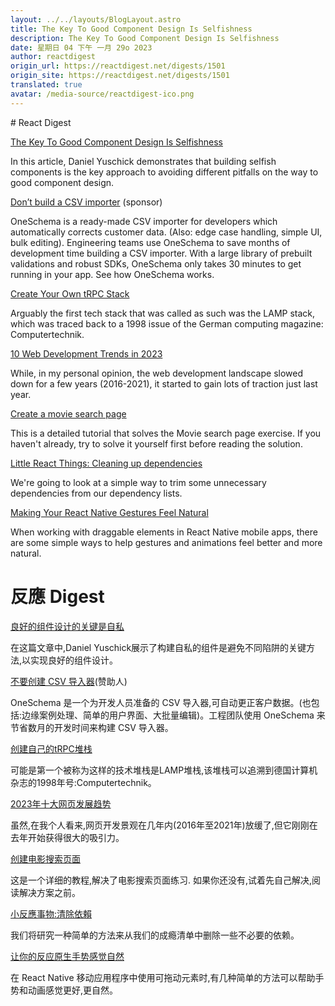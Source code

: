 ```yaml
---
layout: ../../layouts/BlogLayout.astro
title: The Key To Good Component Design Is Selfishness
description: The Key To Good Component Design Is Selfishness
date: 星期日 04 下午 一月 29o 2023
author: reactdigest
origin_url: https://reactdigest.net/digests/1501
origin_site: https://reactdigest.net/digests/1501
translated: true
avatar: /media-source/reactdigest-ico.png
---
```



<Reference client:only="react" title="The Key To Good Component Design Is Selfishness" url="https://reactdigest.net/digests/1501" />

<Detail client:only="react">
	# React Digest

[The Key To Good Component Design Is Selfishness](https://reactdigest.net/link/14514/a24eb3ef-556d-456e-a6a4-25de0a1cd63b/email)

In this article, Daniel Yuschick demonstrates that building selfish components is the key approach to avoiding different pitfalls on the way to good component design.

[Don’t build a CSV importer](https://reactdigest.net/link/14515/a24eb3ef-556d-456e-a6a4-25de0a1cd63b/email) (sponsor)

OneSchema is a ready-made CSV importer for developers which automatically corrects customer data. (Also: edge case handling, simple UI, bulk editing). Engineering teams use OneSchema to save months of development time building a CSV importer. With a large library of prebuilt validations and robust SDKs, OneSchema only takes 30 minutes to get running in your app. See how OneSchema works.

[Create Your Own tRPC Stack](https://reactdigest.net/link/14516/a24eb3ef-556d-456e-a6a4-25de0a1cd63b/email)

Arguably the first tech stack that was called as such was the LAMP stack, which was traced back to a 1998 issue of the German computing magazine: Computertechnik.

[10 Web Development Trends in 2023](https://reactdigest.net/link/14517/a24eb3ef-556d-456e-a6a4-25de0a1cd63b/email)

While, in my personal opinion, the web development landscape slowed down for a few years (2016-2021), it started to gain lots of traction just last year.

[Create a movie search page](https://reactdigest.net/link/14518/a24eb3ef-556d-456e-a6a4-25de0a1cd63b/email)

This is a detailed tutorial that solves the Movie search page exercise. If you haven't already, try to solve it yourself first before reading the solution.

[Little React Things: Cleaning up dependencies](https://reactdigest.net/link/14519/a24eb3ef-556d-456e-a6a4-25de0a1cd63b/email)

We're going to look at a simple way to trim some unnecessary dependencies from our dependency lists.

[Making Your React Native Gestures Feel Natural](https://reactdigest.net/link/14520/a24eb3ef-556d-456e-a6a4-25de0a1cd63b/email)

When working with draggable elements in React Native mobile apps, there are some simple ways to help gestures and animations feel better and more natural.


</Detail>

# 反應 Digest

[良好的组件设计的关键是自私](https://reactdigest.net/link/14514/a24eb3ef-556d-456e-a6a4-25de0a1cd63b/email)

在这篇文章中,Daniel Yuschick展示了构建自私的组件是避免不同陷阱的关键方法,以实现良好的组件设计。

[不要创建 CSV 导入器](https://reactdigest.net/link/14515/a24eb3ef-556d-456e-a6a4-25de0a1cd63b/email)(赞助人)

OneSchema 是一个为开发人员准备的 CSV 导入器,可自动更正客户数据。(也包括:边缘案例处理、简单的用户界面、大批量编辑)。工程团队使用 OneSchema 来节省数月的开发时间来构建 CSV 导入器。

[创建自己的tRPC堆栈](https://reactdigest.net/link/14516/a24eb3ef-556d-456e-a6a4-25de0a1cd63b/email)

可能是第一个被称为这样的技术堆栈是LAMP堆栈,该堆栈可以追溯到德国计算机杂志的1998年号:Computertechnik。

[2023年十大网页发展趋势](https://reactdigest.net/link/14517/a24eb3ef-556d-456e-a6a4-25de0a1cd63b/email)

虽然,在我个人看来,网页开发景观在几年内(2016年至2021年)放缓了,但它刚刚在去年开始获得很大的吸引力。

[创建电影搜索页面](https://reactdigest.net/link/14518/a24eb3ef-556d-456e-a6a4-25de0a1cd63b/email)

这是一个详细的教程,解决了电影搜索页面练习. 如果你还没有,试着先自己解决,阅读解决方案之前。

[小反應事物:清除依賴](https://reactdigest.net/link/14519/a24eb3ef-556d-456e-a6a4-25de0a1cd63b/email)

我们将研究一种简单的方法来从我们的成瘾清单中删除一些不必要的依赖。

[让你的反应原生手势感觉自然](https://reactdigest.net/link/14520/a24eb3ef-556d-456e-a6a4-25de0a1cd63b/email)

在 React Native 移动应用程序中使用可拖动元素时,有几种简单的方法可以帮助手势和动画感觉更好,更自然。


